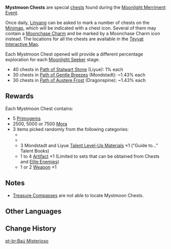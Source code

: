 {{Terminology Infobox
|image        = Mystmoon Chest.png
|type         = Chests
|type2        = Exploration
|source1      = Found in [[Liyue]], [[Mondstadt]], and [[Dragonspine]] during the [[Moonlight Merriment]] Event
}}
{{Description|These special chests have been planted in various areas by the [[Adventurers' Guild]]. The materials used to make these luxurious objects is a mystery, and it is said that they can even store the spiritual energies of the heavens and the earth permanently. The objects whithin these chests, regardless of quality, will always make for a pleasant surprise.|Map description}}
'''Mystmoon Chests''' are special [[chests]] found during the [[Moonlight Merriment]] [[Event]].

Once daily, [[Linyang]] can be asked to mark a number of chests on the [[Minimap]], which will be indicated with a chest icon. Several of them may contain a [[Moonchase Charm]] and be marked by a Moonchase Charm icon instead. The locations for all the chests are available in the [https://webstatic-sea.mihoyo.com/app/ys-map-sea/index.html#/map/2?shown_types=272 Teyvat Interactive Map].

Each Mystmoon Chest opened will provide a different percentage exploration for each [[Moonlight Seeker]] stage.
* 40 chests in [[Moonlight Merriment/Moonlight Seeker#Path of Stalwart Stone|Path of Stalwart Stone]] (Liyue): 1% each
* 30 chests in [[Moonlight Merriment/Moonlight Seeker#Path of Gentle Breezes|Path of Gentle Breezes]] (Mondstadt): ~1.43% each
* 30 chests in [[Moonlight Merriment/Moonlight Seeker#Path of Austere Frost|Path of Austere Frost]] (Dragonspine): ~1.43% each

==Rewards==
Each Mystmoon Chest contains:
*5 {{Icon/Primogem|20}} [[Primogem]]s
*2500, 5000 or 7500 {{Icon/Mora|15}} [[Mora]]
*3 items picked randomly from the following categories:
**{{Item|Mystic Enhancement Ore|20|x=3-4}}
**{{Item|Hero's Wit|20|x=1-2}}
**3{{Star}} Mondstadt and Liyue [[Talent Level-Up Materials]] ×1 ("Guide to..." Talent Books)
**1{{Star}} to 4{{Star}} [[Artifact]] ×1 (Limited to sets that can be obtained from Chests and [[Elite Enemies]])
**1{{Star}} or 2{{Star}} [[Weapon]] ×1

==Notes==
*[[Treasure Compass]]es are not able to locate Mystmoon Chests.

==Other Languages==
{{Other Languages
|en      = Mystmoon Chest
|zhs     = 玄月宝箱
|zhs_rm  = Xuán Yuè Bǎoxiāng
|zht     = 玄月寶箱
|zht_rm  = Xuán Yuè Bǎoxiāng
|zh_tl   = Mysterious Moon Treasure Chest
|ja      = 玄月の宝箱
|ja_rm   = Gengetsu no Takarabako
|ja_tl   = Mysterious Moon Treasure Chest
|ko      = 현월의 보물상자
|ko_rm   = Hyeonwol-ui Bomulsangja
|ko_tl   = Ninth Lunar Month Treasure Chest
|ko_note = 현월(玄月) means September in Lunar Calendar
|es      = Cofre lunamágico
|es_tl   = 
|fr      = Coffre lunaire
|fr_tl   = Lunar Chest
|ru      = Сундук Таинственной луны
|ru_tl   = 
|th      = Mystmoon Chest
|vi      = Rương Huyền Nguyệt
|vi_tl   = 
|de      = Truhe des mysteriösen Mondes
|de_tl   = Chest of the Mysterious Moon
|id      = Mystmoon Chest
|pt      = Baú Misterioso
|pt_tl   = 
}}

==Change History==
{{Change History|2.1}}

[[pt-br:Baú Misterioso]]